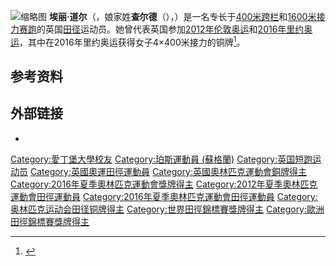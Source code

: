 {{BLPsources|time=2020-09-12T04:32:01+00:00}}

[[File:Eilidh_Child.jpg|缩略图]]
'''埃丽·道尔'''（{{lang-en|Eilidh Doyle}}，娘家姓'''查尔德'''（{{lang|en|Child}}），{{bd|1987年|2月20日||}}）是一名专长于[[400米跨栏|400米跨栏]]和[[1600米接力赛跑|1600米接力赛跑]]的英国[[田径|田径]]运动员。她曾代表英国参加[[2012年夏季奥林匹克运动会|2012年伦敦奥运]]和[[2016年夏季奥林匹克运动会|2016年里约奥运]]，其中在2016年里约奥运获得女子4×400米接力的铜牌<ref>{{cite web|url=https://www.sports-reference.com/olympics/athletes/ch/eilidh-child-doyle-1.html|title=Eilidh Child-Doyle|work=Sport Reference|accessdate=2020-09-10|archiveurl=https://web.archive.org/web/20171230230614/https://www.sports-reference.com/olympics/athletes/ch/eilidh-child-doyle-1.html|archivedate=2017-12-30|dead-url=yes}}</ref>。

==参考资料==
{{reflist}}

==外部链接==
*{{IAAF name|id=198360}}

{{Authority control}}

{{DEFAULTSORT:Doyle, Eilidh}}
[[Category:愛丁堡大學校友|Category:愛丁堡大學校友]]
[[Category:珀斯運動員_(蘇格蘭)|Category:珀斯運動員 (蘇格蘭)]]
[[Category:英国短跑运动员|Category:英国短跑运动员]]
[[Category:英國奧運田徑運動員|Category:英國奧運田徑運動員]]
[[Category:英國奧林匹克運動會銅牌得主|Category:英國奧林匹克運動會銅牌得主]]
[[Category:2016年夏季奧林匹克運動會獎牌得主|Category:2016年夏季奧林匹克運動會獎牌得主]]
[[Category:2012年夏季奧林匹克運動會田徑運動員|Category:2012年夏季奧林匹克運動會田徑運動員]]
[[Category:2016年夏季奧林匹克運動會田徑運動員|Category:2016年夏季奧林匹克運動會田徑運動員]]
[[Category:奥林匹克运动会田径铜牌得主|Category:奥林匹克运动会田径铜牌得主]]
[[Category:世界田徑錦標賽獎牌得主|Category:世界田徑錦標賽獎牌得主]]
[[Category:歐洲田徑錦標賽獎牌得主|Category:歐洲田徑錦標賽獎牌得主]]
